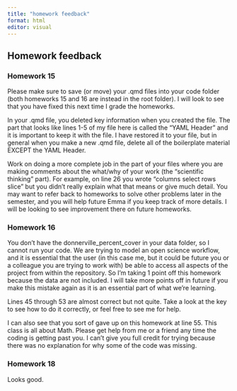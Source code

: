 ```yaml
---
title: "homework feedback"
format: html
editor: visual
---
```


## Homework feedback

### Homework 15

Please make sure to save (or move) your .qmd files into your code folder (both homeworks 15 and 16 are instead in the root folder). I will look to see that you have fixed this next time I grade the homeworks.

In your .qmd file, you deleted key information when you created the file. The part that looks like lines 1-5 of my file here is called the "YAML Header" and it is important to keep it with the file. I have restored it to your file, but in general when you make a new .qmd file, delete all of the boilerplate material EXCEPT the YAML Header.

Work on doing a more complete job in the part of your files where you are making comments about the what/why of your work (the "scientific thinking" part). For example, on line 26 you wrote "columns select rows slice" but you didn't really explain what that means or give much detail. You may want to refer back to homeworks to solve other problems later in the semester, and you will help future Emma if you keep track of more details. I will be looking to see improvement there on future homeworks.

### Homework 16
You don't have the donnerville_percent_cover in your data folder, so I cannot run your code. We are trying to model an open science workflow, and it is essential that the user (in this case me, but it could be future you or a colleague you are trying to work with) be able to access all aspects of the project from within the repository. So I'm taking 1 point off this homework because the data are not included. I will take more points off in future if you make this mistake again as it is an essential part of what we're learning.

Lines 45 through 53 are almost correct but not quite. Take a look at the key to see how to do it correctly, or feel free to see me for help.

I can also see that you sort of gave up on this homework at line 55. This class is all about Math.  Please get help from me or a friend any time the coding is getting past you. I can't give you full credit for trying because there was no explanation for why some of the code was missing.

### Homework 18

Looks good.